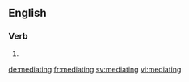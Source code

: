==English==

===Verb===
{{head|en}}

# {{present participle of|mediate}}

[[de:mediating]]
[[fr:mediating]]
[[sv:mediating]]
[[vi:mediating]]